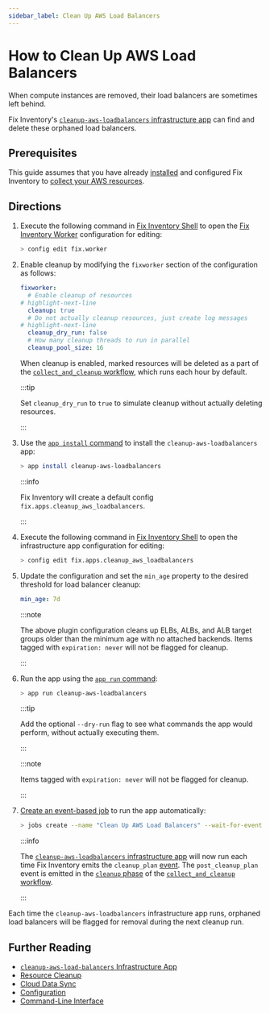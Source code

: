 ```yaml
---
sidebar_label: Clean Up AWS Load Balancers
---
```


# How to Clean Up AWS Load Balancers

When compute instances are removed, their load balancers are sometimes left behind.

Fix Inventory's [`cleanup-aws-loadbalancers` infrastructure app](../../reference/infrastructure-apps/cleanup-aws-loadbalancers.mdx) can find and delete these orphaned load balancers.

## Prerequisites

This guide assumes that you have already [installed](../../getting-started/install/index.mdx) and configured Fix Inventory to [collect your AWS resources](../../how-to-guides/data-sources/collect-aws-resource-data.mdx).

## Directions

1. Execute the following command in [Fix Inventory Shell](../../reference/components/shell.mdx) to open the [Fix Inventory Worker](../../reference/components/worker.mdx) configuration for editing:

   ```bash
   > config edit fix.worker
   ```

2. Enable cleanup by modifying the `fixworker` section of the configuration as follows:

   ```yaml
   fixworker:
     # Enable cleanup of resources
   # highlight-next-line
     cleanup: true
     # Do not actually cleanup resources, just create log messages
   # highlight-next-line
     cleanup_dry_run: false
     # How many cleanup threads to run in parallel
     cleanup_pool_size: 16
   ```

   When cleanup is enabled, marked resources will be deleted as a part of the [`collect_and_cleanup` workflow](../../reference/workflows/index.mdx#collect_and_cleanup-workflow), which runs each hour by default.

   :::tip

   Set `cleanup_dry_run` to `true` to simulate cleanup without actually deleting resources.

   :::

3. Use the [`app install` command](../../reference/cli/app/install.mdx) to install the `cleanup-aws-loadbalancers` app:

   ```bash
   > app install cleanup-aws-loadbalancers
   ```

   :::info

   Fix Inventory will create a default config `fix.apps.cleanup_aws_loadbalancers`.

   :::

4. Execute the following command in [Fix Inventory Shell](../../reference/components/shell.mdx) to open the infrastructure app configuration for editing:

   ```bash
   > config edit fix.apps.cleanup_aws_loadbalancers
   ```

5. Update the configuration and set the `min_age` property to the desired threshold for load balancer cleanup:

   ```yaml title="cleanup_aws_loadbalancers configuration"
   min_age: 7d
   ```

   :::note

   The above plugin configuration cleans up ELBs, ALBs, and ALB target groups older than the minimum age with no attached backends. Items tagged with `expiration: never` will not be flagged for cleanup.

   :::

6. Run the app using the [`app run` command](../../reference/cli/app/run.mdx):

   ```bash
   > app run cleanup-aws-loadbalancers
   ```

   :::tip

   Add the optional `--dry-run` flag to see what commands the app would perform, without actually executing them.

   :::

   :::note

   Items tagged with `expiration: never` will not be flagged for cleanup.

   :::

7. [Create an event-based job](../automation/create-an-event-based-job.mdx) to run the app automatically:

   ```bash
   > jobs create --name "Clean Up AWS Load Balancers" --wait-for-event cleanup_plan 'app run cleanup-aws-loadbalancers'
   ```

   :::info

   The [`cleanup-aws-loadbalancers` infrastructure app](../../reference/infrastructure-apps/cleanup-aws-loadbalancers.mdx) will now run each time Fix Inventory emits the `cleanup_plan` [event](../../reference/events/index.mdx). The `post_cleanup_plan` event is emitted in the [`cleanup` phase](../../reference/workflows/index.mdx#cleanup) of the [`collect_and_cleanup` workflow](../../reference/workflows/index.mdx#collect_and_cleanup-workflow).

   :::

Each time the `cleanup-aws-loadbalancers` infrastructure app runs, orphaned load balancers will be flagged for removal during the next cleanup run.

## Further Reading

- [`cleanup-aws-load-balancers` Infrastructure App](../../reference/infrastructure-apps/cleanup-aws-loadbalancers.mdx)
- [Resource Cleanup](../../concepts/resource-management/cleanup.mdx)
- [Cloud Data Sync](../../concepts/cloud-data-sync/index.mdx)
- [Configuration](../../reference/configuration/index.mdx)
- [Command-Line Interface](../../reference/cli/index.mdx)
